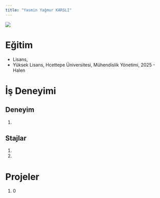 ```yaml
---
title: "Yasmin Yağmur KARSLI"
---
```


![](/assets/images/vesikalik.jpeg){fig-align="center"}

# Eğitim

-   Lisans,
-   Yüksek Lisans, Hcettepe Üniversitesi, Mühendislik Yönetimi, 2025 - Halen

# İş Deneyimi

## Deneyim

1.  

## Stajlar

1.  

2.  

# Projeler

1.  0
